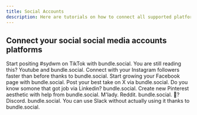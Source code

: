 ```yaml
---
title: Social Accounts
description: Here are tutorials on how to connect all supported platforms to bundle.social. Each tutorial includes an error section, so you can easily solve any issues that may arise.
---
```


## Connect your social social media accounts platforms

<CardGroup cols={2}>
  <Card
    title='How to connect TikTok to bundle.social?'
    icon='tiktok'
    href='/knowledge/social-accounts/tiktok'
  >
    Start positing #sydwm on TikTok with bundle.social.
  </Card>
  <Card
    title='How to connect Youtube to bundle.social?'
    icon='youtube'
    href='/knowledge/social-accounts/youtube'
  >
    You are still reading this? Youtube and bundle.social.
  </Card>
  <Card
    title='How to connect Instagram to bundle.social?'
    icon='instagram'
    href='/knowledge/social-accounts/instagram'
  >
    Connect with your Instagram followers faster than before thanks to
    bundle.social.
  </Card>
  <Card
    title='How to connect Facebook to bundle.social?'
    icon='facebook'
    href='/knowledge/social-accounts/facebook'
  >
    Start growing your Facebook page with bundle.social.
  </Card>
  <Card
    title='How to connect X (Twitter) to bundle.social?'
    icon='x-twitter'
    href='/knowledge/social-accounts/x'
  >
    Post your best take on X via bundle.social.
  </Card>
  <Card
    title='How to connect Linkedin to bundle.social?'
    icon='linkedin'
    href='/knowledge/social-accounts/slack'
  >
    Do you know somone that got job via Linkedin? bundle.social.
  </Card>
  <Card
    title='How to connect Pinterest to bundle.social?'
    icon='pinterest'
    href='/knowledge/social-accounts/pinterest'
  >
    Create new Pinterest aesthetic with help from bundle.social.
  </Card>
  <Card
    title='How to connect Reddit to bundle.social?'
    icon='reddit'
    href='/knowledge/social-accounts/reddit'
  >
    M'lady. Reddit. bundle.social.
  </Card>
  <Card
    title='How to connect Discord to bundle.social?'
    icon='discord'
    href='/knowledge/social-accounts/discord'
  >
    🤔? Discord. bundle.social.
  </Card>
  <Card
    title='How to connect Slack to bundle.social?'
    icon='slack'
    href='/knowledge/social-accounts/slack'
  >
    You can use Slack without actually using it thanks to bundle.social.
  </Card>
</CardGroup>
